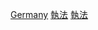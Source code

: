 {{Commonscat|Law enforcement in Germany}}
[[Category:各國執法|Germany]]
[[Category:德國政府|執法]]
[[Category:德國法律|執法]]